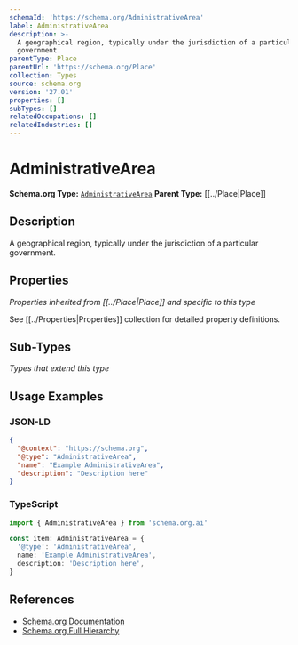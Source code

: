 ```yaml
---
schemaId: 'https://schema.org/AdministrativeArea'
label: AdministrativeArea
description: >-
  A geographical region, typically under the jurisdiction of a particular
  government.
parentType: Place
parentUrl: 'https://schema.org/Place'
collection: Types
source: schema.org
version: '27.01'
properties: []
subTypes: []
relatedOccupations: []
relatedIndustries: []
---
```

# AdministrativeArea

**Schema.org Type:** [`AdministrativeArea`](https://schema.org/AdministrativeArea)
**Parent Type:** [[../Place|Place]]

## Description

A geographical region, typically under the jurisdiction of a particular government.

## Properties

*Properties inherited from [[../Place|Place]] and specific to this type*

See [[../Properties|Properties]] collection for detailed property definitions.

## Sub-Types

*Types that extend this type*

## Usage Examples

### JSON-LD

```json
{
  "@context": "https://schema.org",
  "@type": "AdministrativeArea",
  "name": "Example AdministrativeArea",
  "description": "Description here"
}
```

### TypeScript

```typescript
import { AdministrativeArea } from 'schema.org.ai'

const item: AdministrativeArea = {
  '@type': 'AdministrativeArea',
  name: 'Example AdministrativeArea',
  description: 'Description here',
}
```

## References

- [Schema.org Documentation](https://schema.org/AdministrativeArea)
- [Schema.org Full Hierarchy](https://schema.org/docs/full.html)

